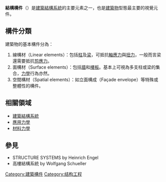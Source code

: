 {{Unreferenced|time=2019-02-20T04:53:09+00:00}}
'''結構構件'''（{{lang-en|Structural Components}}）是[[建築結構系統|建築結構系統]]的主要元素之一，也是[[建築物|建築物]]型態最主要的視覺元件。

==構件分類==
建築物的基本構件分為：
#線構材（Linear elements）：包括[[柱|柱]]及[[梁_(结构)|梁]]，可抵抗[[軸應力|軸應力]]與[[扭力|扭力]]，一般而言梁還需要抵抗[[剪應力|剪應力]]。
#面構材（Surface elements）：包括[[牆|牆]]和[[樓板|樓板]]。基本上可視為多支柱或梁的集合，[[力學|力學]]行為亦然。
#空間構材（Spatial elements）：如立面構成（Façade envelope）等特殊或整體性的構件。

==相關領域==
*[[建築結構系統|建築結構系統]]
*[[應用力學|應用力學]]
*[[材料力學|材料力學]]

==參見==
*STRUCTURE SYSTEMS by Heinrich Engel
*高樓結構系統 by Wolfgang Schueller

{{建筑}}
[[Category:建築構件|Category:建築構件]]
[[Category:结构工程|Category:结构工程]]
{{arch-stub}}